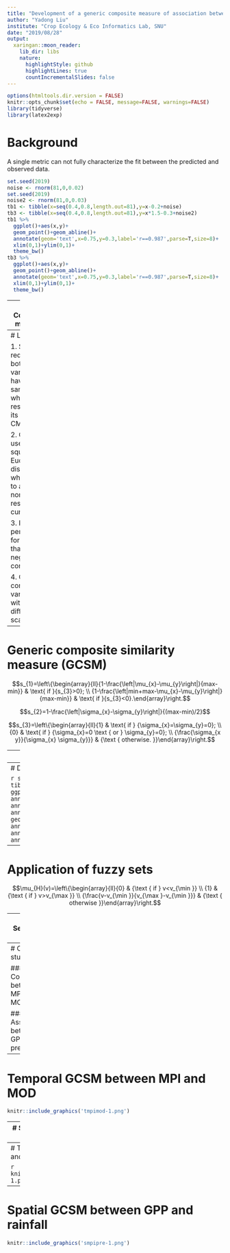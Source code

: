 ```yaml
---
title: "Development of a generic composite measure of association between geospatial variables"
author: "Yadong Liu"
institute: "Crop Ecology & Eco Informatics Lab, SNU"
date: "2019/08/28"
output:
  xaringan::moon_reader:
    lib_dir: libs
    nature:
      highlightStyle: github
      highlightLines: true
      countIncrementalSlides: false
---
```


```r
options(htmltools.dir.version = FALSE)
knitr::opts_chunk$set(echo = FALSE, message=FALSE, warnings=FALSE)
library(tidyverse)
library(latex2exp)
```

# Background

A single metric can not fully characterize the fit between the predicted and observed data.

```r
set.seed(2019)
noise <- rnorm(81,0,0.02)
set.seed(2019)
noise2 <- rnorm(81,0,0.03)
tb1 <- tibble(x=seq(0.4,0.8,length.out=81),y=x-0.2+noise)
tb3 <- tibble(x=seq(0.4,0.8,length.out=81),y=x*1.5-0.3+noise2)
tb1 %>% 
  ggplot()+aes(x,y)+
  geom_point()+geom_abline()+
  annotate(geom='text',x=0.75,y=0.3,label='r==0.987',parse=T,size=8)+
  xlim(0,1)+ylim(0,1)+
  theme_bw()
tb3 %>% 
  ggplot()+aes(x,y)+
  geom_point()+geom_abline()+
  annotate(geom='text',x=0.75,y=0.3,label='r==0.987',parse=T,size=8)+
  xlim(0,1)+ylim(0,1)+
  theme_bw()
```

---
# Composite measures

- Strctural Similarity (SSIM)

- Composite similarity measure based on Means, Standard deviations and Correlation coefficient (CMSC)

$$S(x, y)=s_{1}(x, y) \cdot s_{2}(x, y) \cdot s_{3}(x, y)$$

Developed for image quality assessment and have been suggested as a diagnostic tool for spatial modeling.

Natively defined with the moving window.

---
# Limitations

1. SSIM requires both variabels have the same sign, which is resolved by its variant CMSC.

2. CMSC uses the squared Euclidean distance which leads to a nonlinear responce curve.

3. Poor performance for variables that negatively correlated.

4. Can not compare variables with different scales.

---
# Generic composite similarity measure (GCSM)

$$s_{1}=\left\{\begin{array}{ll}{1-\frac{\left|\mu_{x}-\mu_{y}\right|}{max-min}} & \text{ if }{s_{3}>0}; \\ {1-\frac{\left|min+max-\mu_{x}-\mu_{y}\right|}{max-min}} & \text{ if }{s_{3}<0}.\end{array}\right.$$

$$s_{2}=1-\frac{\left|\sigma_{x}-\sigma_{y}\right|}{(max-min)/2}$$


$$s_{3}=\left\{\begin{array}{ll}{1} & \text{ if } {\sigma_{x}=\sigma_{y}=0}; \\ 
{0} & \text{ if } {\sigma_{x}=0 \text { or } \sigma_{y}=0}; \\ 
{\frac{\sigma_{x y}}{\sigma_{x} \sigma_{y}}} & {\text { otherwise. }}\end{array}\right.$$

---
# Use the original Euclidean distance

```r
tibble(diff=seq(0,1,length.out=256),cmsc=1-diff^2,gcsm=1-diff) %>% 
  rename_at(-1, toupper) %>% gather(measure,s1,-1) %>% 
  ggplot()+aes(diff,s1,color=measure)+
  geom_line()+scale_color_grey(start=0.8,end=0.2)+
  coord_cartesian(expand=F)+
  labs(x=TeX('$\\frac{\\left|\\mu_{x}-\\mu_{y}\\right|$}{max-min}'),y=TeX('s_1'))+
  theme_bw(base_size=8)+
  theme(panel.grid=element_blank())+
  theme(legend.title=element_blank())+
  theme(legend.position=c(0.1,0.13))+
  theme(axis.text.x=element_text(hjust=0.68))
```

---
# Determination of s1 for positive and negative correlation

```r
set.seed(2019)
noise <- rnorm(81,0,0.02)
set.seed(2019)
noise2 <- rnorm(81,0,0.03)
tb1 <- tibble(x=seq(0.4,0.8,length.out=81),y=x-0.2+noise)
tb2 <- tibble(x=seq(0.6,0.2,length.out=81),y=-x+1-0.2+noise)
tb1 %>% 
  ggplot()+aes(x,y)+
  geom_point()+geom_abline(linetype='dashed')+
  geom_point(aes(mean(x),mean(y)),color='red')+
  annotate('segment',x=0.6,xend=0.6,y=mean(tb1$y),yend=0.6,arrow=arrow(angle=15,ends='both',length=unit(0.2,'inches')),color='blue')+
  annotate(geom='text',x=0.75,y=0.4,label='d[1]==0.201',parse=T,size=8)+
  annotate(geom='text',x=0.75,y=0.3,label='s[1]==0.799',parse=T,size=8)+
  xlim(0,1)+ylim(0,1)+
  theme_bw()
tb2 %>% 
  ggplot()+aes(x,y)+
  geom_point()+geom_abline(slope=-1,intercept=1,linetype='dashed',)+
  geom_point(aes(mean(x),mean(y)),color='red')+
  annotate('segment',x=0.4,xend=0.4,y=mean(tb2$y),yend=0.6,arrow=arrow(angle=15,ends='both',length=unit(0.2,'inches')),color='blue')+
  annotate(geom='text',x=0.25,y=0.4,label='d[1]==0.201',parse=T,size=8)+
  annotate(geom='text',x=0.25,y=0.3,label='r[1]==0.799',parse=T,size=8)+
  xlim(0,1)+ylim(0,1)+
  theme_bw()
```

---
# Application of fuzzy sets

$$\mu_{H}(v)=\left\{\begin{array}{ll}{0} & {\text { if } v<v_{\min }} \\ {1} & {\text { if } v>v_{\max }} \\ {\frac{v-v_{\min }}{v_{\max }-v_{\min }}} & {\text { otherwise }}\end{array}\right.$$

---
# Sensitivity test

Reference: Average Annual GPP from MPI

Distortion: Gaussian noise with different standard deviation

```r
sens_std <- read_csv('sens_std.csv')
sens_std_rev <- read_csv('sens_std_rev.csv')
sens_std %>% 
  rename(gcsm=gcmsc) %>% 
  rename_at(vars(-(1:3)),toupper) %>% 
  gather(measure,similarity,-c(1:3)) %>% 
  mutate(measure=factor(measure,levels=c('SSIM','CMSC','GCSM'))) %>% 
  ggplot()+aes(x=std,y=similarity,color=measure)+
  geom_point(size=0.5)+
  # scale_color_grey(start=0.8,end=0.2)+
  labs(x='Standard deviation of noise',y='Similarity measure')+
  scale_x_continuous(expand=expand_scale(mult=c(0.002,0.05)))+
  scale_y_continuous(expand=expand_scale(mult=c(0.05,0.002)))+
  theme_bw()+
  theme(legend.title=element_blank())+
  theme(legend.position=c(0.15,0.24))
sens_std_rev %>% 
  rename(gcsm=gcmsc) %>% 
  rename_at(vars(-(1:3)),toupper) %>% 
  gather(measure,similarity,-c(1:3)) %>% 
  mutate(measure=factor(measure,levels=c('SSIM','CMSC','GCSM'))) %>% 
  ggplot()+aes(x=std,y=similarity,color=measure)+
  geom_point(size=0.5)+
  # scale_color_grey(start=0.8,end=0.2)+
  labs(x='Standard deviation of noise',y='Similarity measure')+
  scale_x_continuous(expand=expand_scale(mult=c(0.002,0.05)))+
  scale_y_continuous(expand=expand_scale(mult=c(0.002,0.05)))+
  theme_bw()+
  theme(legend.position=c(0.15,0.74))+
  theme(legend.title=element_blank())+
  theme(legend.background=element_blank())
```

---
# Case studies

### I: Consistency between MPI and MOD

### II: Associatino between GPP and precipitation

---
# Temporal GCSM between MPI and MOD

```r
knitr::include_graphics('tmpimod-1.png')
```

---
# Spatial GCSM between MPI and MOD

```r
knitr::include_graphics('smpimod-1.png')
```

---
# Temporal GCSM between GPP and rainfall

```r
knitr::include_graphics('tmpipre-1.png')
```

---
# Spatial GCSM between GPP and rainfall

```r
knitr::include_graphics('smpipre-1.png')
```
